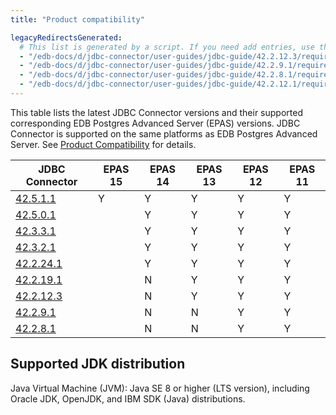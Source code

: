 ```yaml
---
title: "Product compatibility"

legacyRedirectsGenerated:
  # This list is generated by a script. If you need add entries, use the `legacyRedirects` key.
  - "/edb-docs/d/jdbc-connector/user-guides/jdbc-guide/42.2.12.3/requirements_overview.html"
  - "/edb-docs/d/jdbc-connector/user-guides/jdbc-guide/42.2.9.1/requirements_overview.html"
  - "/edb-docs/d/jdbc-connector/user-guides/jdbc-guide/42.2.8.1/requirements_overview.html"
  - "/edb-docs/d/jdbc-connector/user-guides/jdbc-guide/42.2.12.1/requirements_overview.html"
---
```


<div id="requirements_overview" class="registered_link"></div>

This table lists the latest JDBC Connector versions and their supported corresponding EDB Postgres Advanced Server (EPAS) versions. JDBC Connector is supported on the same platforms as EDB Postgres Advanced Server. See [Product Compatibility](https://www.enterprisedb.com/platform-compatibility#epas) for details.

|                       JDBC Connector                       | EPAS 15 | EPAS 14 | EPAS 13 | EPAS 12 | EPAS 11 |
| ---------------------------------------------------------- | ------- | ------- | ------- | ------- | ------- |
| [42.5.1.1](01_jdbc_rel_notes/jdbc_42.5.1.1_rel_notes)      |    Y     | Y       | Y       | Y       | Y       |
| [42.5.0.1](01_jdbc_rel_notes/jdbc_42.5.0.1_rel_notes)      |         | Y       | Y       | Y       | Y       |
| [42.3.3.1](01_jdbc_rel_notes/08_jdbc_42.3.3.1_rel_notes)   |         | Y       | Y       | Y       | Y       |
| [42.3.2.1](01_jdbc_rel_notes/09_jdbc_42.3.2.1_rel_notes)   |         | Y       | Y       | Y       | Y       |
| [42.2.24.1](01_jdbc_rel_notes/10_jdbc_42.2.24.1_rel_notes) |         | Y       | Y       | Y       | Y       |
| [42.2.19.1](01_jdbc_rel_notes/12_jdbc_42.2.19.1_rel_notes) |         | N       | Y       | Y       | Y       |
| [42.2.12.3](01_jdbc_rel_notes/14_jdbc_42.2.12.3_rel_notes) |         | N       | Y       | Y       | Y       |
| [42.2.9.1](01_jdbc_rel_notes/16_jdbc_42.2.9.1_rel_notes)   |         | N       | N       | Y       | Y       |
| [42.2.8.1](01_jdbc_rel_notes/18_jdbc_42.2.8.1_rel_notes)   |         | N       | N       | Y       | Y       |

## Supported JDK distribution

Java Virtual Machine (JVM): Java SE 8 or higher (LTS version), including Oracle JDK, OpenJDK, and IBM SDK (Java) distributions.
